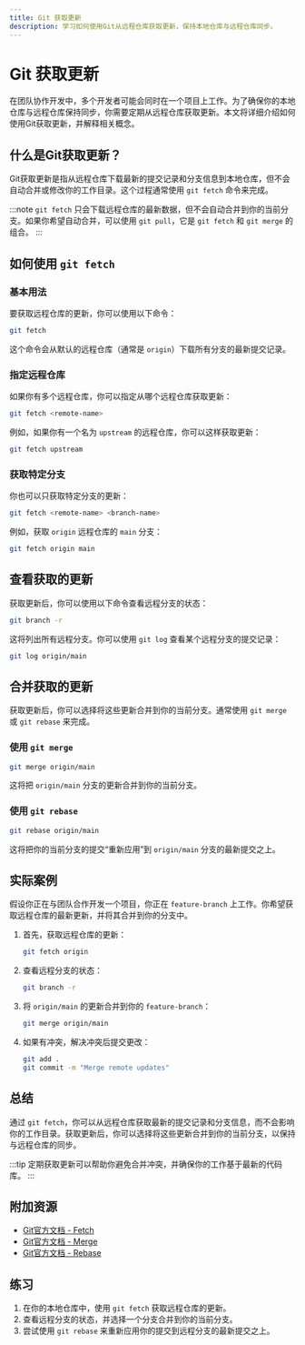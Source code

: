 ```yaml
---
title: Git 获取更新
description: 学习如何使用Git从远程仓库获取更新，保持本地仓库与远程仓库同步。
---
```


# Git 获取更新

在团队协作开发中，多个开发者可能会同时在一个项目上工作。为了确保你的本地仓库与远程仓库保持同步，你需要定期从远程仓库获取更新。本文将详细介绍如何使用Git获取更新，并解释相关概念。

## 什么是Git获取更新？

Git获取更新是指从远程仓库下载最新的提交记录和分支信息到本地仓库，但不会自动合并或修改你的工作目录。这个过程通常使用 `git fetch` 命令来完成。

:::note
`git fetch` 只会下载远程仓库的最新数据，但不会自动合并到你的当前分支。如果你希望自动合并，可以使用 `git pull`，它是 `git fetch` 和 `git merge` 的组合。
:::

## 如何使用 `git fetch`

### 基本用法

要获取远程仓库的更新，你可以使用以下命令：

```bash
git fetch
```

这个命令会从默认的远程仓库（通常是 `origin`）下载所有分支的最新提交记录。

### 指定远程仓库

如果你有多个远程仓库，你可以指定从哪个远程仓库获取更新：

```bash
git fetch <remote-name>
```

例如，如果你有一个名为 `upstream` 的远程仓库，你可以这样获取更新：

```bash
git fetch upstream
```

### 获取特定分支

你也可以只获取特定分支的更新：

```bash
git fetch <remote-name> <branch-name>
```

例如，获取 `origin` 远程仓库的 `main` 分支：

```bash
git fetch origin main
```

## 查看获取的更新

获取更新后，你可以使用以下命令查看远程分支的状态：

```bash
git branch -r
```

这将列出所有远程分支。你可以使用 `git log` 查看某个远程分支的提交记录：

```bash
git log origin/main
```

## 合并获取的更新

获取更新后，你可以选择将这些更新合并到你的当前分支。通常使用 `git merge` 或 `git rebase` 来完成。

### 使用 `git merge`

```bash
git merge origin/main
```

这将把 `origin/main` 分支的更新合并到你的当前分支。

### 使用 `git rebase`

```bash
git rebase origin/main
```

这将把你的当前分支的提交“重新应用”到 `origin/main` 分支的最新提交之上。

## 实际案例

假设你正在与团队合作开发一个项目，你正在 `feature-branch` 上工作。你希望获取远程仓库的最新更新，并将其合并到你的分支中。

1. 首先，获取远程仓库的更新：

    ```bash
    git fetch origin
    ```

2. 查看远程分支的状态：

    ```bash
    git branch -r
    ```

3. 将 `origin/main` 的更新合并到你的 `feature-branch`：

    ```bash
    git merge origin/main
    ```

4. 如果有冲突，解决冲突后提交更改：

    ```bash
    git add .
    git commit -m "Merge remote updates"
    ```

## 总结

通过 `git fetch`，你可以从远程仓库获取最新的提交记录和分支信息，而不会影响你的工作目录。获取更新后，你可以选择将这些更新合并到你的当前分支，以保持与远程仓库的同步。

:::tip
定期获取更新可以帮助你避免合并冲突，并确保你的工作基于最新的代码库。
:::

## 附加资源

- [Git官方文档 - Fetch](https://git-scm.com/docs/git-fetch)
- [Git官方文档 - Merge](https://git-scm.com/docs/git-merge)
- [Git官方文档 - Rebase](https://git-scm.com/docs/git-rebase)

## 练习

1. 在你的本地仓库中，使用 `git fetch` 获取远程仓库的更新。
2. 查看远程分支的状态，并选择一个分支合并到你的当前分支。
3. 尝试使用 `git rebase` 来重新应用你的提交到远程分支的最新提交之上。
